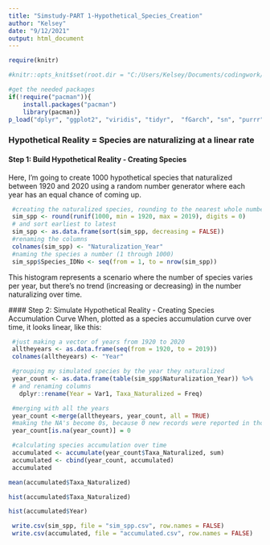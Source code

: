 ---
title: "Simstudy-PART 1-Hypothetical_Species_Creation"
author: "Kelsey"
date: "9/12/2021"
output: html_document
---

```{r, }
require(knitr)
```
```{r}
#knitr::opts_knit$set(root.dir = "C:/Users/Kelsey/Documents/codingwork/simulation_study") #set the working directory
```
```{r}
#get the needed packages
if(!require("pacman")){
	install.packages("pacman")
	library(pacman)}
p_load("dplyr", "ggplot2", "viridis", "tidyr",  "fGarch", "sn", "purrr", "forcats", "stats", "changepoint", "changepoint.np")
```


### Hypothetical Reality = Species are naturalizing at a  linear rate
#### Step 1: Build Hypothetical Reality - Creating Species

Here, I'm going to create 1000 hypothetical species that naturalized between 1920 and 2020 using a random number generator where each year has an equal chance of coming up. 

```{r}
 #creating the naturalized species, rounding to the nearest whole number (eg. year 1999 instead of 1999.433)
 sim_spp <- round(runif(1000, min = 1920, max = 2019), digits = 0)
 # and sort earliest to latest
 sim_spp <- as.data.frame(sort(sim_spp, decreasing = FALSE))
 #renaming the columns
 colnames(sim_spp) <- "Naturalization_Year"
 #naming the species a number (1 through 1000)
 sim_spp$Species_IDNo <- seq(from = 1, to = nrow(sim_spp))
```

 This histogram represents a scenario where the number of species varies per year, but there's no trend (increasing or decreasing) in the number naturalizing over time.

 #### Step 2: Simulate Hypothetical Reality - Creating Species Accumulation Curve
 When, plotted as a species accumulation curve over time, it looks linear, like this:
```{r}
 #just making a vector of years from 1920 to 2020
 alltheyears <- as.data.frame(seq(from = 1920, to = 2019))
 colnames(alltheyears) <- "Year"

 #grouping my simulated species by the year they naturalized
 year_count <- as.data.frame(table(sim_spp$Naturalization_Year)) %>%
 # and renaming columns
   dplyr::rename(Year = Var1, Taxa_Naturalized = Freq)

 #merging with all the years
 year_count <-merge(alltheyears, year_count, all = TRUE)
 #making the NA's become 0s, because 0 new records were reported in those years
 year_count[is.na(year_count)] = 0

 #calculating species accumulation over time
 accumulated <- accumulate(year_count$Taxa_Naturalized, sum)
 accumulated <- cbind(year_count, accumulated)
 accumulated
```

```{r}
mean(accumulated$Taxa_Naturalized)
```
```{r}
hist(accumulated$Taxa_Naturalized)
```
```{r}
hist(accumulated$Year)
```

```{r}
 write.csv(sim_spp, file = "sim_spp.csv", row.names = FALSE)
 write.csv(accumulated, file = "accumulated.csv", row.names = FALSE)
```